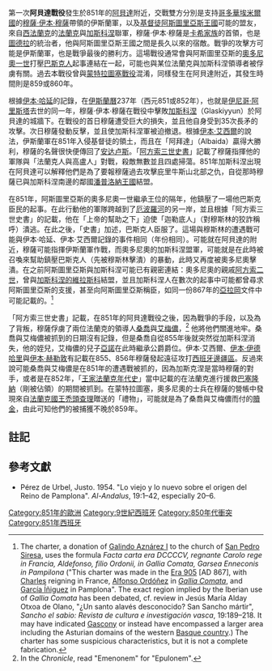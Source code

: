 {{refimprove|time=2015-08-31T16:05:21+00:00}}
{{Campaignbox 收復失地運動}}
第一次'''阿貝達戰役'''發生於851年的[[阿爾韋爾達|阿貝達]]附近，交戰雙方分別是支持[[哥多華埃米爾國|哥多華埃米爾國]]的[[穆薩·伊本·穆薩·伊本·卡希|穆薩·伊本·穆薩]]帶領的伊斯蘭軍，以及[[基督徒|基督徒]][[阿斯圖里亞斯王國|阿斯圖里亞斯王國]]可能的盟友，來自[[西法蘭克王國|西法蘭克]]的[[法蘭克|法蘭克]]與[[加斯科涅公國|加斯科涅]]聯軍，穆薩·伊本·穆薩是[[卡希家族|卡希家族]]的首領，也是[[圖德拉|圖德拉]]的統治者，他與阿斯圖里亞斯王國之間是長久以來的宿敵。戰爭的攻擊方可能是伊斯蘭軍，也是戰爭最後的勝利方。這場戰役通常會與阿斯圖里亞斯的[[奧多尼奧一世_(阿斯圖里亞斯)|奧多尼奧一世]]打壓[[巴斯克人|巴斯克人]]起事連結在一起，可能也與某位法蘭克與加斯科涅領導者被俘虜有關。過去本戰役曾與[[蒙特拉圖塞戰役|蒙特拉圖塞戰役]]混淆，同樣發生在阿貝達附近，其發生時間則是859或860年。

根據[[伊本·哈延|伊本·哈延]]的記錄，在[[伊斯蘭曆|伊斯蘭曆]]237年（西元851或852年），也就是[[伊尼哥·阿里斯塔_(潘普洛納)|伊尼哥·阿里斯塔]]去世的同一年，穆薩·伊本·穆薩在戰役中擊敗[[加斯科涅|加斯科涅]]（Glaskiyyun）於阿貝達的城牆下。在戰役的首日穆薩遭受巨大的損失，並且他自身受到35次長矛的攻擊。次日穆薩發動反擊，並且使加斯科涅軍被迫撤退。根據[[伊本·艾西爾|伊本·艾西爾]]的說法，伊斯蘭軍在851年入侵基督徒的領土，而且在「阿拜達」（Albaida）贏得大勝利，穆薩的名聲很快便傳回了[[安达卢斯|安达卢斯]]。「[[阿方索三世史書|阿方索三世史書]]」記載了穆薩指揮他的軍隊與「法蘭克人與高盧人」對戰，殺敵無數並且四處掃蕩。851年加斯科涅出現在阿貝達可以解釋他們是為了要報穆薩過去攻擊庇里牛斯山北部之仇，自從那時穆薩已與加斯科涅南邊的鄰國[[潘普洛納王國|潘普洛納王國]]結盟。

在851年，阿斯圖里亞斯的奧多尼奧一世繼承王位的隔年，他鎮壓了一場他巴斯克臣民的起事。在此行動他的軍隊跨越到了[[厄波羅河|厄波羅河]]的另一岸，並且根據「阿方索三世史書」的記載，他在「上帝的幫助之下」迫使「迦勒底人」（對穆斯林的狡詐稱呼{{Citation needed|reason=Chaldaeans are a Christian group|date=January 2014}}）潰逃。在此之後，「史書」加述，巴斯克人臣服了。這場與穆斯林的遭遇戰可能與伊本·哈延、伊本·艾西爾記錄的事件相同（年份相同）。可能就在阿貝達的附近，穆薩可能指揮伊斯蘭軍作戰，而奧多尼奧的加斯科涅盟軍，可能就是在此時被召喚來幫助鎮壓巴斯克人（先被穆斯林擊潰）的暴動，此時又再度被奧多尼奧擊潰。在之前阿斯圖里亞斯與加斯科涅可能已有親密連結：奧多尼奧的親戚[[阿方索二世_(阿斯圖里亞斯)|阿方索二世]]，曾與[[加斯科涅的維拉斯科|加斯科涅的維拉斯科]]結盟，並且加斯科涅人在數次的起事中可能都曾尋求阿斯圖里亞斯的支援，甚至向阿斯圖里亞斯稱臣，如同一份867年的[[亞拉岡伯國|亞拉岡]]文件中可能記載的。<ref>The charter, a donation of [[Galindo_Aznárez_I|Galindo Aznárez I]] to the church of [[San_Pedro_Siresa|San Pedro Siresa]], uses the formula ''Facta carta era DCCCCV, regnante Carolo rege in Francia, Aldefonso, filio Ordonii, in Gallia Comata, Garsea Enneconis in Pampilona'' ("This charter was made in the [[Spanish_Era|Era 905]] [AD 867], with [[Charles_the_Bald|Charles]] reigning in France, [[Alfonso_III_of_Asturias|Alfonso Ordóñez]] in ''[[Gallia_Comata|Gallia Comata]]'', and [[García_Íñiguez_of_Pamplona|García Íñiguez]] in Pamplona". The exact region implied by the Iberian use of ''Gallia Comata'' has been debated, cf. review in Jesús María Alday Otxoa de Olano, "¿Un santo alavés desconocido? San Sancho mártir", ''Sancho el sabio: Revista de cultura e investigación vasca'', 19:189–218. It may have indicated [[Gascony|Gascony]] or instead have encompassed a larger area including the Asturian domains of the western [[Basque_Country_(greater_region)|Basque country]].) The charter has some suspicious characteristics, but it is not a complete fabrication.</ref> 

「阿方索三世史書」記載，在851年的阿貝達戰役之後，因為戰爭的手段，以及為了背叛，穆薩俘虜了兩位法蘭克的領導人[[桑喬二世·桑切斯_(加斯科涅)|桑喬]]與[[艾梅儂|艾梅儂]]，<ref>In the ''Chronicle'', read "Emenonem" for "Epulonem".</ref> 他將他們關進地牢。桑喬與艾梅儂被抓到的日期沒有記錄，但是桑喬自從855年後就突然從加斯科涅消失，他的姪兒，艾梅儂的兒子[[亞諾_(加斯科涅)|亞諾]]在此時繼承公爵爵位。伊本·艾西爾、[[伊本·伊德哈里|伊本·伊德哈里]]與[[伊本·赫勒敦|伊本·赫勒敦]]有記載在855、856年穆薩發起遠征攻打[[西班牙邊疆區|西班牙邊疆區]]。反過來說可能桑喬與艾梅儂是在851年的遭遇戰被抓的，因為加斯克涅是當時穆薩的對手，或者是在852年，「[[王家法蘭克年代史|王家法蘭克年代史]]」當中記載的在法蘭克進行援救[[巴塞隆納|巴塞隆納]]（剛被佔領）的期間被抓到。在蒙特拉圖塞，奧多尼奧的士兵在穆薩的營帳中發現來自[[法蘭克國王列表|法蘭克國王]][[禿頭查理|禿頭查理]]贈送的「禮物」，可能就是為了桑喬與艾梅儂而付的[[贖金|贖金]]，由此可知他們的被捕獲不晚於859年。

==註記==
{{reflist}}

==參考文獻==
*Pérez de Urbel, Justo. 1954. "Lo viejo y lo nuevo sobre el origen del Reino de Pamplona". ''Al-Andalus'', 19:1–42, especially 20–6. 

{{coord|42.35|N|2.46667|W|source:kolossus-euwiki|display=title}}

{{DEFAULTSORT:Albelda, Battle Of}}
[[Category:851年的歐洲|Category:851年的歐洲]]
[[Category:9世紀西班牙|Category:9世紀西班牙]]
[[Category:850年代衝突|Category:850年代衝突]]
[[Category:851年西班牙|Category:851年西班牙]]